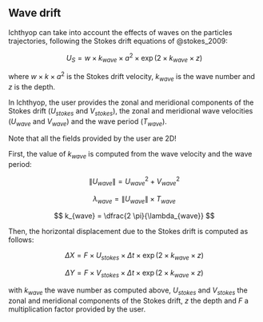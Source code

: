 ## Wave drift

Ichthyop can take into account the effects of waves on the particles trajectories, following the Stokes drift equations of @stokes_2009:

$$
U_{S} = w \times k_{wave} \times a^2 \times \exp\left(2 \times k_{wave} \times z\right)
$$

where $w \times k \times a^2$ is the Stokes drift velocity, $k_{wave}$ is the wave number and $z$ is the depth.

In Ichthyop, the user provides the zonal and meridional components of the Stokes drift ($U_{stokes}$ and $V_{stokes}$), the zonal and meridional wave velocities ($U_{wave}$ and $V_{wave}$) and
the wave period ($T_{wave}$).

::: {.callout-important}

Note that all the fields provided by the user are 2D!

:::

First, the value of $k_{wave}$ is computed from the wave velocity and the wave period:

$$
\|U_{wave}\| = U_{wave}^2 + V_{wave}^2
$$

$$
\lambda_{wave} =  \|U_{wave}\| \times T_{wave}
$$

$$
k_{wave} =  \dfrac{2 \pi}{\lambda_{wave}}
$$

Then, the horizontal displacement due to the Stokes drift is computed as follows:

$$
\Delta X = F \times U_{stokes} \times \Delta t \times \exp\left(2 \times k_{wave} \times z\right)
$$

$$
\Delta Y = F \times V_{stokes} \times \Delta t \times \exp\left(2 \times k_{wave} \times z\right)
$$

with  $k_{wave}$
the wave number as computed above, $U_{stokes}$ and $V_{stokes}$ the zonal and meridional components of the Stokes drift, $z$
the depth and  $F$ a multiplication factor provided by the user.